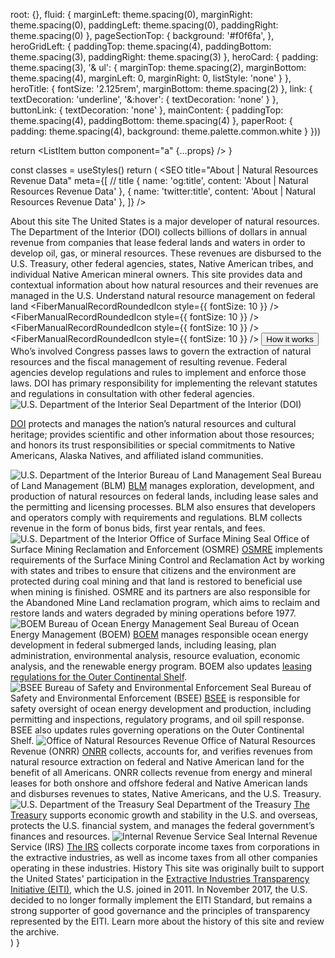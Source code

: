 



  root: {},
  fluid: {
    marginLeft: theme.spacing(0),
    marginRight: theme.spacing(0),
    paddingLeft: theme.spacing(0),
    paddingRight: theme.spacing(0)
  },
  pageSectionTop: {
    background: '#f0f6fa',
  },
  heroGridLeft: {
    paddingTop: theme.spacing(4),
    paddingBottom: theme.spacing(3),
    paddingRight: theme.spacing(3)
  },
  heroCard: {
    padding: theme.spacing(3),
    '& ul': {
      marginTop: theme.spacing(2),
      marginBottom: theme.spacing(4),
      marginLeft: 0,
      marginRight: 0,
      listStyle: 'none'
    }
  },
  heroTitle: {
    fontSize: '2.125rem',
    marginBottom: theme.spacing(2)
  },
  link: {
    textDecoration: 'underline',
    '&:hover': {
      textDecoration: 'none'
    }
  },
  buttonLink: {
    textDecoration: 'none'
  },
  mainContent: {
    paddingTop: theme.spacing(4),
    paddingBottom: theme.spacing(4)
  },
  paperRoot: {
    padding: theme.spacing(4),
    background: theme.palette.common.white
  }
}))

  return <ListItem button component="a" {...props} />
}

  const classes = useStyles()
  return (
    <DefaultLayout>
      <SEO
        title="About | Natural Resources Revenue Data"
        meta={[
          // title
          { name: 'og:title', content: 'About | Natural Resources Revenue Data' },
          { name: 'twitter:title', content: 'About | Natural Resources Revenue Data' },
        ]} />
      <main id="main-content">
        <Container className={classes.pageSectionTop} maxWidth={false}>
          <Container maxWidth="lg">
            <Grid container>
              <Grid item md={7} className={classes.heroGridLeft}>
                <Typography variant="h1" className={classes.heroTitle}>About this site</Typography>
                <Typography variant="body2">
                  <Box mb={2}>
                    The United States is a major developer of natural resources. The Department of the Interior (DOI) collects billions of dollars in annual revenue from companies that lease <GlossaryTerm termKey="federal land">federal lands and waters</GlossaryTerm> in order to develop oil, gas, or mineral resources. These revenues are <Link to="/explore/#federal-disbursements">disbursed</Link> to the U.S. Treasury, other federal agencies, states, Native American tribes, and individual Native American mineral owners.
                  </Box>
                  <Box>
                    This site provides data and contextual information about how natural resources and their revenues are managed in the U.S.
                  </Box>
                </Typography>
              </Grid>
              <Grid item md={5} className={classes.heroCard}>
                <Paper className={classes.paperRoot}>
                  <Typography variant="h5">
                    Understand natural resource management on federal land
                  </Typography>
                  <List component="ul" aria-label="secondary mailbox folders">
                    <ListItemLink href="/how-it-works/ownership/" component="li">
                      <ListItemIcon>
                        <FiberManualRecordRoundedIcon style={{ fontSize: 10 }} />
                      </ListItemIcon>
                      <ListItemText primary="Land Ownership" />
                    </ListItemLink>
                    <ListItemLink href="/how-it-works/#laws" component="li">
                      <ListItemIcon>
                        <FiberManualRecordRoundedIcon style={{ fontSize: 10 }} />
                      </ListItemIcon>
                      <ListItemText primary="Laws and regulations" />
                    </ListItemLink>
                    <ListItemLink href="/how-it-works/#process" component="li">
                      <ListItemIcon>
                        <FiberManualRecordRoundedIcon style={{ fontSize: 10 }} />
                      </ListItemIcon>
                      <ListItemText primary="Oil, gas, minerals, and renewable energy" />
                    </ListItemLink>
                    <ListItemLink href="/how-it-works/audits-and-assurances/" component="li">
                      <ListItemIcon>
                        <FiberManualRecordRoundedIcon style={{ fontSize: 10 }} />
                      </ListItemIcon>
                      <ListItemText primary="Audits and assurances" />
                    </ListItemLink>
                  </List>
                  <Link to="/how-it-works/" className={classes.buttonLink}>
                    <Button>
                      How it works
                    </Button>
                  </Link>
                </Paper>
              </Grid>
            </Grid>
          </Container>
        </Container>
        <Container maxWidth="lg" className={classes.mainContent}>
          <Grid container spacing={4}>
            <Grid item xs={12}>
              <Typography variant="h2">
                Who’s involved
              </Typography>
              <Typography variant="body1">
              Congress passes laws to govern the extraction of natural resources and the fiscal management of resulting revenue. Federal agencies develop regulations and rules to implement and enforce those laws. DOI has primary responsibility for implementing the relevant statutes and regulations in consultation with other federal agencies.
              </Typography> 
            </Grid>
            <Grid item xs={2}>
              <img src={DOImark} alt="U.S. Department of the Interior Seal" />
            </Grid>
            <Grid item xs={10}>
              <Typography variant="h4">
                Department of the Interior (DOI)
              </Typography>
              <Typography variant="body1">
                <p><a href="https://www.doi.gov/">DOI</a> protects and manages the nation’s natural resources and cultural heritage; provides scientific and other information about those resources; and honors its trust responsibilities or special commitments to Native Americans, Alaska Natives, and affiliated island communities.</p>
              </Typography>
            </Grid>
            <Grid item xs={2}>
              <img src={BLMmark} alt="U.S. Department of the Interior Bureau of Land Management Seal" />
            </Grid>
            <Grid item xs={10}>
              <Typography variant="h4">
                Bureau of Land Management (BLM)
              </Typography>
              <Typography variant="body1">
                <a href="http://www.blm.gov/">BLM</a> manages exploration, development, and production of natural resources on federal lands, including lease sales and the permitting and licensing processes. BLM also ensures that developers and operators comply with requirements and regulations. BLM collects revenue in the form of <GlossaryTerm>bonus</GlossaryTerm> bids, first year rentals, and fees.
              </Typography>
            </Grid>
            <Grid item xs={2}>
              <img src={OSMREmark} alt="U.S. Department of the Interior Office of Surface Mining Seal" />
            </Grid>
            <Grid item xs={10}>
              <Typography variant="h4">
                Office of Surface Mining Reclamation and Enforcement (OSMRE)
              </Typography>
              <Typography variant="body1">
                <a href="http://www.osmre.gov/">OSMRE</a> implements requirements of the Surface Mining Control and <GlossaryTerm>Reclamation</GlossaryTerm> Act by working with states and tribes to ensure that citizens and the environment are protected during coal mining and that land is restored to beneficial use when mining is finished. OSMRE and its partners are also responsible for the <Link to="/how-it-works/aml-reclamation-program/">Abandoned Mine Land reclamation program</Link>, which aims to reclaim and restore lands and waters degraded by mining operations before 1977.
              </Typography>
            </Grid>
            <Grid item xs={2}>
              <img src={BOEMmark} alt="BOEM Bureau of Ocean Energy Management Seal" />
            </Grid>
            <Grid item xs={10}>
              <Typography variant="h4">
                Bureau of Ocean Energy Management (BOEM)
              </Typography>
              <Typography variant="body1">
                <a href="http://www.boem.gov/">BOEM</a> manages responsible ocean energy development in federal submerged lands, including leasing, plan administration, environmental analysis, resource evaluation, economic analysis, and the renewable energy program. BOEM also updates <a href="http://www.boem.gov/National-Environmental-Policy-Act/">leasing regulations for the Outer Continental Shelf</a>.
              </Typography>
            </Grid>
            <Grid item xs={2}>
              <img src={BSEEmark} alt="BSEE Bureau of Safety and Environmental Enforcement Seal" />
            </Grid>
            <Grid item xs={10}>
              <Typography variant="h4">
                Bureau of Safety and Environmental Enforcement (BSEE)
              </Typography>
              <Typography variant="body1">
                <a href="http://www.bsee.gov/">BSEE</a> is responsible for safety oversight of ocean energy development and production, including permitting and inspections, regulatory programs, and oil spill response. BSEE also updates rules governing operations on the <GlossaryTerm>Outer Continental Shelf</GlossaryTerm>.
              </Typography>
            </Grid>
            <Grid item xs={2}>
              <img src={ONRRmark} alt="Office of Natural Resources Revenue" />
            </Grid>
            <Grid item xs={10}>
              <Typography variant="h4">
                Office of Natural Resources Revenue (ONRR)
              </Typography>
              <Typography variant="body1">
                <a href="http://www.onrr.gov/">ONRR</a> collects, accounts for, and verifies revenues from natural resource extraction on federal and Native American land for the benefit of all Americans. ONRR collects revenue from energy and mineral leases for both onshore and offshore federal and Native American lands and disburses revenues to states, Native Americans, and the U.S. Treasury.
              </Typography>
            </Grid>
            <Grid item xs={2}>
              <img src={DoTmark} alt="U.S. Department of the Treasury Seal" />
            </Grid>
            <Grid item xs={10}>
              <Typography variant="h4">
                Department of the Treasury
              </Typography>
              <Typography variant="body1">
                <a href="http://www.treasury.gov/Pages/default.aspx">The Treasury</a> supports economic growth and stability in the U.S. and overseas, protects the U.S. financial system, and manages the federal government’s finances and resources.
              </Typography>
            </Grid>
            <Grid item xs={2}>
              <img src={IRSmark} alt="Internal Revenue Service Seal" />
            </Grid>
            <Grid item xs={10}>
              <Typography variant="h4">
                Internal Revenue Service (IRS)
              </Typography>
              <Typography variant="body1">
                <a href="https://www.irs.gov/">The IRS</a> collects corporate income taxes from corporations in the extractive industries, as well as income taxes from all other companies operating in these industries.
              </Typography>
            </Grid>
            <Grid item xs={12}>
              <Typography variant="h2">
                History
              </Typography>
              <Typography variant="body1">
                <box>
                  This site was originally built to support the United States' participation in the <a href="https://eiti.org/">Extractive Industries Transparency Initiative (EITI)</a>, which the U.S. joined in 2011.
                </box>
                <box>
                  In November 2017, the U.S. decided to no longer formally implement the <GlossaryTerm>EITI Standard</GlossaryTerm>, but remains a strong supporter of good governance and the principles of transparency represented by the EITI.
                </box>
                <Link to="/archive">
                  Learn more about the history of this site and review the archive.
                </Link>
              </Typography>
            </Grid>
          </Grid>
        </Container>
      </main>
    </DefaultLayout>
  )
}
